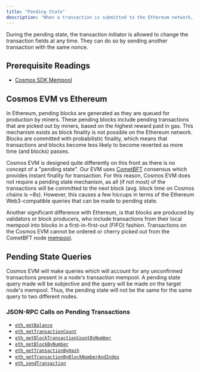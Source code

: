 ```yaml
---
title: "Pending State"
description: "When a transaction is submitted to the Ethereum network, it first goes into the pending status, waiting to be executed by the nodes. A transaction can be in the pending state for a longer duration if the gas price is set very low in the transaction and the nodes are busy processing other higher gas price transactions."
---
```


During the pending state, the transaction initiator is allowed to change the transaction fields at any time. They can do so by sending another transaction with the same nonce.

## Prerequisite Readings[​](#prerequisite-readings "Direct link to Prerequisite Readings")

* [Cosmos SDK Mempool](https://docs.cosmos.network/main/building-apps/app-mempool)

## Cosmos EVM vs Ethereum[​](#cosmos-evm-vs-ethereum "Direct link to Cosmos EVM vs Ethereum")

In Ethereum, pending blocks are generated as they are queued for production by miners. These pending blocks include pending transactions that are picked out by miners, based on the highest reward paid in gas. This mechanism exists as block finality is not possible on the Ethereum network. Blocks are committed with probabilistic finality, which means that transactions and blocks become less likely to become reverted as more time (and blocks) passes.

Cosmos EVM is designed quite differently on this front as there is no concept of a "pending state". Our EVM uses [CometBFT](https://docs.cometbft.com/v1.0/) consensus which provides instant finality for transaction. For this reason, Cosmos EVM does not require a pending state mechanism, as all (if not most) of the transactions will be committed to the next block (avg. block time on Cosmos chains is \~8s). However, this causes a few hiccups in terms of the Ethereum Web3-compatible queries that can be made to pending state.

Another significant difference with Ethereum, is that blocks are produced by validators or block producers, who include transactions from their local mempool into blocks in a first-in-first-out (FIFO) fashion. Transactions on the Cosmos EVM cannot be ordered or cherry picked out from the CometBFT node [mempool](https://docs.cometbft.com/v1.0/explanation/core/mempool).

## Pending State Queries[​](#pending-state-queries "Direct link to Pending State Queries")

Cosmos EVM will make queries which will account for any unconfirmed transactions present in a node's transaction mempool. A pending state query made will be subjective and the query will be made on the target node's mempool. Thus, the pending state will not be the same for the same query to two different nodes.

### JSON-RPC Calls on Pending Transactions[​](#json-rpc-calls-on-pending-transactions "Direct link to JSON-RPC Calls on Pending Transactions")

* [`eth_getBalance`](/api-reference/ethereum-json-rpc/methods#eth_getbalance)
* [`eth_getTransactionCount`](/api-reference/ethereum-json-rpc/methods#eth_gettransactioncount)
* [`eth_getBlockTransactionCountByNumber`](/api-reference/ethereum-json-rpc/methods#eth_getblocktransactioncountbynumber)
* [`eth_getBlockByNumber`](/api-reference/ethereum-json-rpc/methods#eth_getblockbynumber)
* [`eth_getTransactionByHash`](/api-reference/ethereum-json-rpc/methods#eth_gettransactionbyhash)
* [`eth_getTransactionByBlockNumberAndIndex`](/api-reference/ethereum-json-rpc/methods#eth_gettransactionbyblockhashandindex)
* [`eth_sendTransaction`](/api-reference/ethereum-json-rpc/methods#eth_sendtransaction)

